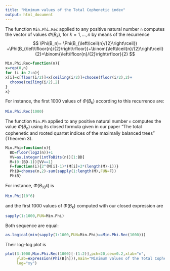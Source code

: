 ```yaml
---
title: "Minimum values of the Total Cophenetic index"
output: html_document
---
```


The function `Min.Phi.Rec` applied to any positive natural number `n` 
computes the vector of values $\Phi(B_k)$, for $k=1,...,n$
by means of the recurrence
$$
\Phi(B_n)= \Phi(B_{\left\lceil{n}/{2}\right\rceil}) +\Phi(B_{\left\lfloor{n}/{2}\right\rfloor})+\binom{\left\lceil{n}/{2}\right\rceil}{2}+\binom{\left\lfloor{n}/{2}\right\rfloor}{2}
$$

```r
Min.Phi.Rec=function(n){
x=rep(0,n)
for (i in 2:n){
x[i]=x[floor(i/2)]+x[ceiling(i/2)]+choose(floor(i/2),2)+
  choose(ceiling(i/2),2)
}
x}
```

For instance, the first 1000 values of $\Phi(B_k)$ according to this recurrence are:
```r
Min.Phi.Rec(1000)
```

The function `Min.Ph` applied to any positive natural number `n`
computes the value $\Phi(B_n)$ using its closed formula given in our paper "The total cophenetic and rooted quartet indices of the maximally balanced trees" (Theorem 3).

```r
Min.Phi=function(n){
  BD=floor(log2(n))+1
  VV=as.integer(intToBits(n))[1:BD]
  M=(0:(BD-1))[VV==1]
  F=function(i){2^(M[i]-1)*(M[i]+2*(length(M)-i))}
  PhiB=choose(n,2)-sum(sapply(1:length(M),FUN=F))
  PhiB}
```

For instance, $\Phi(B_{10^6})$ is

```r
Min.Phi(10^6)
```
and the first 1000 values of $\Phi(B_k)$ computed with our closed expression are
```r
sapply(1:1000,FUN=Min.Phi)
```

Both sequence are equal:
```r
as.logical(min(sapply(1:1000,FUN=Min.Phi)==Min.Phi.Rec(1000)))
```


Their log-log plot is
```r
plot(3:1000,Min.Phi.Rec(1000)[-(1:2)],pch=20,cex=0.2,xlab="n",
     ylab=expression(Phi(B[n])),main="Minimum values of the Total Cophenetic index",
     log="xy")
```
